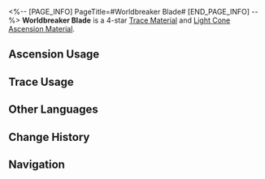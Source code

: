 <%-- [PAGE_INFO]
PageTitle=#Worldbreaker Blade#
[END_PAGE_INFO] --%>
{{Item Infobox
|id          = 110113
|image       = Item Worldbreaker Blade.png
|type        = Trace Material
|type2       = Light Cone Ascension Material
|invCategory = Upgrade Materials
|rarity      = 4
|effect      = 
|description = Broken weapon left behind by members of the Antimatter Legion. Used to level up Traces significantly for {{Color|h|Destruction}} characters.
|source1     = [[Calyx (Storage Zone)]]
|source2     = [[Omni-Synthesizer]] &mdash; Material Synthesis
|source3     = [[Omni-Synthesizer]] &mdash; Material Exchange
}}
{{Description|This weapon represents its owner's rank and accomplishments in the name of Destruction.<br />The owner of this weapon makes their appearance at the end of a war to fan the embers to consume the world. Regardless of the glories of the past or the blessing of its deities, this planet is destined to return to the ashes it came from, and to wither away in the depths of the starry sky.<br /><br />''The bearer of this brand is tasked with purifying the world.''}}
'''Worldbreaker Blade''' is a 4-star [[Trace Material]] and [[Light Cone Ascension Material]].

==Ascension Usage==
{{Ascension Usage}}

==Trace Usage==
{{Trace Usage}}

==Other Languages==
{{Other Languages
|en   = Worldbreaker Blade
|zhs  = 净世残刃
|zht  = 淨世殘刃
|ja   = 浄世の刃切
|ko   = 정화의 칼날
|es   = Espada rompemundos
|fr   = Lame briseuse de monde
|ru   = Всеразрушающий клинок
|th   = Worldbreaker Blade
|vi   = Lưỡi Đao Tịnh Thế
|de   = Zerstörerische Klinge
|id   = Worldbreaker Blade
|pt   = Lâmina Destruidora de Mundos
}}

==Change History==
{{Change History|1.0}}

==Navigation==
{{Upgrade Material Navbox}}